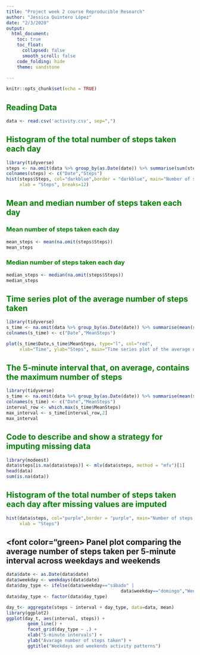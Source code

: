 ```yaml
---
title: "Project week 2 course Reproducible Research"
author: "Jessica Quintero López"
date: "2/3/2020"
output: 
  html_document:
    toc: true
    toc_float:
      collapsed: false
      smooth_scroll: false
    code_folding: hide
    theme: sandstone
  
---
```


```r
knitr::opts_chunk$set(echo = TRUE)
```

## <font color ="green">**Reading Data**</font> 

```r
data <- read.csv('activity.csv', sep=",")
```

## <font color ="green">**Histogram of the total number of steps taken each day**</font> 

```r
library(tidyverse)
steps <- na.omit(data %>% group_by(as.Date(date)) %>% summarise(sum(steps)))
colnames(steps) <- c("Date","Steps")
hist(steps$Steps, col="darkblue",border = "darkblue", main="Number of steps taken each day",
     xlab = "Steps", breaks=12)
```

##  <font color ="green">**Mean and median number of steps taken each day**</font> {.tabset}

###  <font color ="green">**Mean number of steps taken each day**</font>

```r
mean_steps <- mean(na.omit(steps$Steps))
mean_steps
```
###  <font color ="green">**Median number of steps taken each day**</font>

```r
median_steps <- median(na.omit(steps$Steps))
median_steps
```
## <font color ="green">**Time series plot of the average number of steps taken**</font> 

```r
library(tidyverse)
s_time <- na.omit(data %>% group_by(as.Date(date)) %>% summarise(mean(steps)))
colnames(s_time) <- c("Date","MeanSteps")
```

```r
plot(s_time$Date,s_time$MeanSteps, type="l", col="red",
     xlab="Time", ylab="Steps", main="Time series plot of the average number of steps taken")
```

## <font color ="green">**The 5-minute interval that, on average, contains the maximum number of steps**</font> 


```r
library(tidyverse)
s_time <- na.omit(data %>% group_by(as.Date(date)) %>% summarise(mean(steps)))
colnames(s_time) <- c("Date","MeanSteps")
interval_row <- which.max(s_time$MeanSteps)
max_interval <- s_time[interval_row,2]
max_interval
```


## <font color ="green">**Code to describe and show a strategy for imputing missing data**</font> 

```r
library(modeest)
data$steps[is.na(data$steps)] <- mlv(data$steps, method = "mfv")[1]
head(data)
sum(is.na(data))
```

## <font color ="green">**Histogram of the total number of steps taken each day after missing values are imputed**</font> 

```r
hist(data$steps, col="purple",border = "purple", main="Number of steps taken each day",
     xlab = "Steps")
```
## <font color="green> **Panel plot comparing the average number of steps taken per 5-minute interval across weekdays and weekends** </font>

```r
data$date <- as.Date(data$date)
data$weekday <- weekdays(data$date)
data$day_type <- ifelse(data$weekday=="sábado" |
                                           data$weekday=="domingo","Weekend","Weekday")
data$day_type <- factor(data$day_type)
```

```r
day_t<- aggregate(steps ~ interval + day_type, data=data, mean)
library(ggplot2)
ggplot(day_t, aes(interval, steps)) + 
        geom_line() + 
        facet_grid(day_type ~ .) +
        xlab("5-minute intervals") + 
        ylab("Avarage number of steps taken") +
        ggtitle("Weekdays and weekends activity patterns")
```

